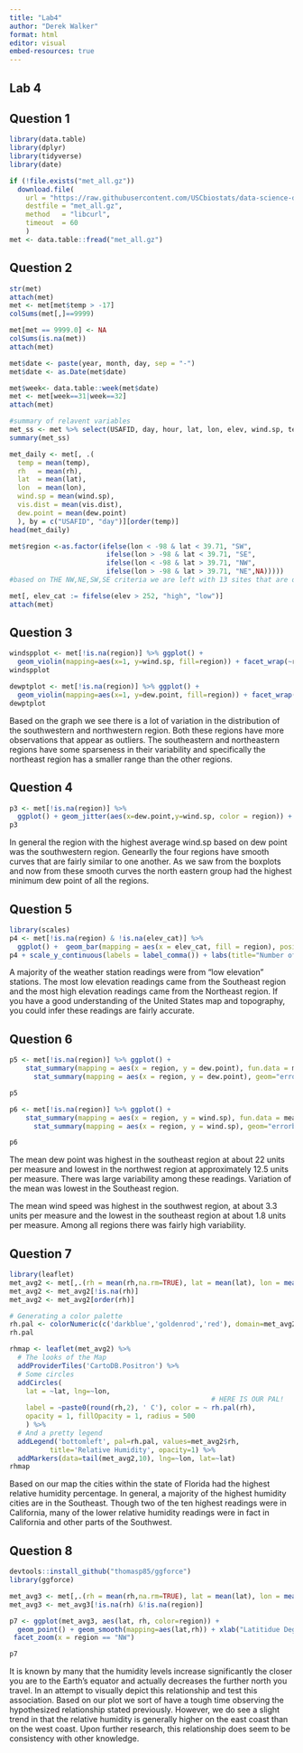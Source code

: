 ```yaml
---
title: "Lab4"
author: "Derek Walker"
format: html
editor: visual
embed-resources: true
---
```


## Lab 4

## Question 1

```r
library(data.table)
library(dplyr)
library(tidyverse)
library(date)

if (!file.exists("met_all.gz"))
  download.file(
    url = "https://raw.githubusercontent.com/USCbiostats/data-science-data/master/02_met/met_all.gz",
    destfile = "met_all.gz",
    method   = "libcurl",
    timeout  = 60
    )
met <- data.table::fread("met_all.gz")
```

## Question 2

```r
str(met)
attach(met)
met <- met[met$temp > -17]
colSums(met[,]==9999)

met[met == 9999.0] <- NA
colSums(is.na(met))
attach(met)

met$date <- paste(year, month, day, sep = "-")
met$date <- as.Date(met$date)

met$week<- data.table::week(met$date)
met <- met[week==31|week==32]
attach(met)

#summary of relavent variables
met_ss <- met %>% select(USAFID, day, hour, lat, lon, elev, wind.sp, temp, rh, wind.sp, vis.dist, dew.point)
summary(met_ss)

met_daily <- met[, .(
  temp = mean(temp),
  rh   = mean(rh),
  lat  = mean(lat),
  lon  = mean(lon),
  wind.sp = mean(wind.sp),
  vis.dist = mean(vis.dist),
  dew.point = mean(dew.point)
  ), by = c("USAFID", "day")][order(temp)]
head(met_daily)

met$region <-as.factor(ifelse(lon < -98 & lat < 39.71, "SW",
                        ifelse(lon > -98 & lat < 39.71, "SE",
                        ifelse(lon < -98 & lat > 39.71, "NW",
                        ifelse(lon > -98 & lat > 39.71, "NE",NA)))))
#based on THE NW,NE,SW,SE criteria we are left with 13 sites that are directly south of our 39.71 latitude and on the same longitude line -98, so I assigned it as "S - South".

met[, elev_cat := fifelse(elev > 252, "high", "low")]
attach(met)
```

## Question 3

```r

windspplot <- met[!is.na(region)] %>% ggplot() + 
  geom_violin(mapping=aes(x=1, y=wind.sp, fill=region)) + facet_wrap(~region)
windspplot

dewptplot <- met[!is.na(region)] %>% ggplot() + 
  geom_violin(mapping=aes(x=1, y=dew.point, fill=region)) + facet_wrap(~region)
dewptplot
```

Based on the graph we see there is a lot of variation in the distribution of the southwestern and northwestern region. Both these regions have more observations that appear as outliers. The southeastern and northeastern regions have some sparseness in their variability and specifically the northeast region has a smaller range than the other regions.

## Question 4

```r
p3 <- met[!is.na(region)] %>%
  ggplot() + geom_jitter(aes(x=dew.point,y=wind.sp, color = region)) + stat_smooth(aes(dew.point, wind.sp, color=region)) +  scale_linetype_manual(values = c("dashed","dotted","solid","longdash" ))
p3
```

In general the region with the highest average wind.sp based on dew point was the southwestern region. Genearlly the four regions have smooth curves that are fairly similar to one another. As we saw from the boxplots and now from these smooth curves the north eastern group had the highest minimum dew point of all the regions.

## Question 5

```r
library(scales)
p4 <- met[!is.na(region) & !is.na(elev_cat)] %>%
  ggplot() +  geom_bar(mapping = aes(x = elev_cat, fill = region), position = "dodge") + scale_fill_brewer(palette = "Set2") + xlab("Elevation Category") + ylab("Number of Weather Readings")
p4 + scale_y_continuous(labels = label_comma()) + labs(title="Number of weather Readings per Elevation Category Grouped by Region")
```

A majority of the weather station readings were from "low elevation" stations. The most low elevation readings came from the Southeast region and the most high elevation readings came from the Northeast region. If you have a good understanding of the United States map and topography, you could infer these readings are fairly accurate.

## Question 6

```r
p5 <- met[!is.na(region)] %>% ggplot() + 
    stat_summary(mapping = aes(x = region, y = dew.point), fun.data = mean_sdl) +
      stat_summary(mapping = aes(x = region, y = dew.point), geom="errorbar", fun.data = mean_sdl) 

p5

p6 <- met[!is.na(region)] %>% ggplot() + 
    stat_summary(mapping = aes(x = region, y = wind.sp), fun.data = mean_sdl) +
      stat_summary(mapping = aes(x = region, y = wind.sp), geom="errorbar", fun.data = mean_sdl) 

p6
```

The mean dew point was highest in the southeast region at about 22 units per measure and lowest in the northwest region at approximately 12.5 units per measure. There was large variability among these readings. Variation of the mean was lowest in the Southeast region.

The mean wind speed was highest in the southwest region, at about 3.3 units per measure and the lowest in the southeast region at about 1.8 units per measure. Among all regions there was fairly high variability.

## Question 7

```r
library(leaflet)
met_avg2 <- met[,.(rh = mean(rh,na.rm=TRUE), lat = mean(lat), lon = mean(lon)),  by=c("USAFID")]
met_avg2 <- met_avg2[!is.na(rh)]
met_avg2 <- met_avg2[order(rh)]

# Generating a color palette
rh.pal <- colorNumeric(c('darkblue','goldenrod','red'), domain=met_avg2$rh)
rh.pal

rhmap <- leaflet(met_avg2) %>% 
  # The looks of the Map
  addProviderTiles('CartoDB.Positron') %>% 
  # Some circles
  addCircles(
    lat = ~lat, lng=~lon,
                                                  # HERE IS OUR PAL!
    label = ~paste0(round(rh,2), ' C'), color = ~ rh.pal(rh),
    opacity = 1, fillOpacity = 1, radius = 500
    ) %>%
  # And a pretty legend
  addLegend('bottomleft', pal=rh.pal, values=met_avg2$rh,
          title='Relative Humidity', opacity=1) %>%
  addMarkers(data=tail(met_avg2,10), lng=~lon, lat=~lat)
rhmap
```

Based on our map the cities within the state of Florida had the highest relative humidity percentage. In general, a majority of the highest humidity cities are in the Southeast. Though two of the ten highest readings were in California, many of the lower relative humidity readings were in fact in California and other parts of the Southwest.

## Question 8

```r
devtools::install_github("thomasp85/ggforce")
library(ggforce)

met_avg3 <- met[,.(rh = mean(rh,na.rm=TRUE), lat = mean(lat), lon = mean(lon)),  by=c("USAFID","region")]
met_avg3 <- met_avg3[!is.na(rh) &!is.na(region)]

p7 <- ggplot(met_avg3, aes(lat, rh, color=region)) +
  geom_point() + geom_smooth(mapping=aes(lat,rh)) + xlab("Latitidue Degree") + ylab("Relative Humidity Percentage") + labs(title="Latitude vs Relative Humidity ") +
 facet_zoom(x = region == "NW")

p7
```

It is known by many that the humidity levels increase significantly the closer you are to the Earth's equator and actually decreases the further north you travel. In an attempt to visually depict this relationship and test this association. Based on our plot we sort of have a tough time observing the hypothesized relationship stated previously. However, we do see a slight trend in that the relative humidity is generally higher on the east coast than on the west coast. Upon further research, this relationship does seem to be consistency with other knowledge.

